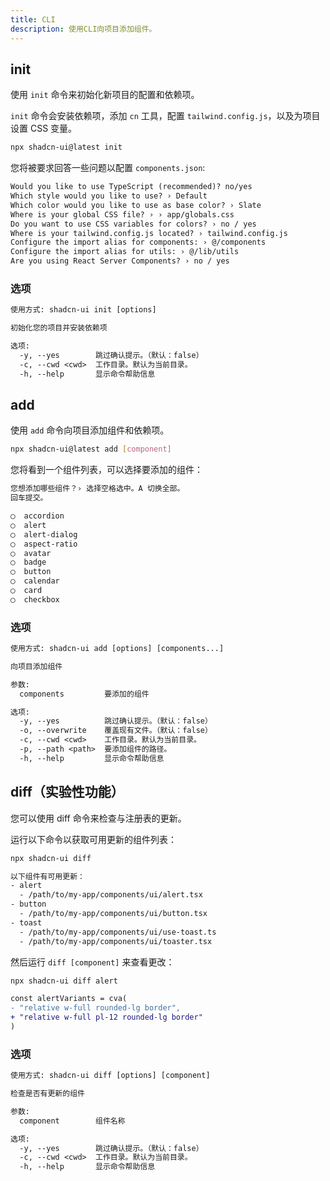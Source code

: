 ```yaml
---
title: CLI
description: 使用CLI向项目添加组件。
---
```


## init

使用 `init` 命令来初始化新项目的配置和依赖项。

`init` 命令会安装依赖项，添加 `cn` 工具，配置 `tailwind.config.js`，以及为项目设置 CSS 变量。

```bash
npx shadcn-ui@latest init
```

您将被要求回答一些问题以配置 `components.json`:

```txt showLineNumbers
Would you like to use TypeScript (recommended)? no/yes
Which style would you like to use? › Default
Which color would you like to use as base color? › Slate
Where is your global CSS file? › › app/globals.css
Do you want to use CSS variables for colors? › no / yes
Where is your tailwind.config.js located? › tailwind.config.js
Configure the import alias for components: › @/components
Configure the import alias for utils: › @/lib/utils
Are you using React Server Components? › no / yes
```

### 选项

```txt
使用方式: shadcn-ui init [options]

初始化您的项目并安装依赖项

选项:
  -y, --yes        跳过确认提示。（默认：false）
  -c, --cwd <cwd>  工作目录。默认为当前目录。
  -h, --help       显示命令帮助信息
```

## add

使用 `add` 命令向项目添加组件和依赖项。

```bash
npx shadcn-ui@latest add [component]
```

您将看到一个组件列表，可以选择要添加的组件：

```txt
您想添加哪些组件？› 选择空格选中。A 切换全部。
回车提交。

◯  accordion
◯  alert
◯  alert-dialog
◯  aspect-ratio
◯  avatar
◯  badge
◯  button
◯  calendar
◯  card
◯  checkbox
```

### 选项

```txt
使用方式: shadcn-ui add [options] [components...]

向项目添加组件

参数:
  components         要添加的组件

选项:
  -y, --yes          跳过确认提示。（默认：false）
  -o, --overwrite    覆盖现有文件。（默认：false）
  -c, --cwd <cwd>    工作目录。默认为当前目录。
  -p, --path <path>  要添加组件的路径。
  -h, --help         显示命令帮助信息
```

## diff（实验性功能）

您可以使用 diff 命令来检查与注册表的更新。

运行以下命令以获取可用更新的组件列表：

```bash
npx shadcn-ui diff
```

```txt
以下组件有可用更新：
- alert
  - /path/to/my-app/components/ui/alert.tsx
- button
  - /path/to/my-app/components/ui/button.tsx
- toast
  - /path/to/my-app/components/ui/use-toast.ts
  - /path/to/my-app/components/ui/toaster.tsx
```

然后运行 `diff [component]` 来查看更改：

```bash
npx shadcn-ui diff alert
```

```diff /pl-12/
const alertVariants = cva(
- "relative w-full rounded-lg border",
+ "relative w-full pl-12 rounded-lg border"
)
```

### 选项

```txt
使用方式: shadcn-ui diff [options] [component]

检查是否有更新的组件

参数:
  component        组件名称

选项:
  -y, --yes        跳过确认提示。（默认：false）
  -c, --cwd <cwd>  工作目录。默认为当前目录。
  -h, --help       显示命令帮助信息
```